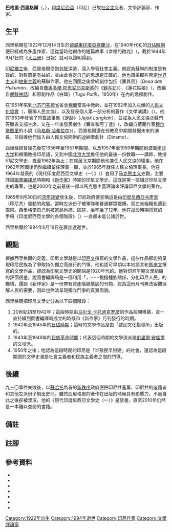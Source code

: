 {{Infobox scientist
| name = 巴格里·西里格爾<br/>Bakri Siregar
| image = Bakri Siregar, Prisma 9.2, p32.jpg
| image_size = 
| alt =
| caption = 巴格里·西里格爾（攝於1980年）
| birth_date = {{Birth date|1922|12|14|df=yes}}
| birth_place = [[荷屬東印度|荷屬東印度]][[亞齊特區|亞齊]][[蘭沙|蘭沙]]
| death_date = {{Death date and age|df=yes|1994|06|19|1922|12|14}}
| death_place = [[印尼|印尼]][[雅加达|雅加达]]
| residence = 
| citizenship =
| nationality = 印尼
| fields = [[文学批评|文学批评]]、戲劇創作
| workplaces =
| alma_mater =
| doctoral_advisor = 
| academic_advisors =
| doctoral_students =
| notable_students =
| known_for = 對印尼文學的評論
| author_abbrev_bot =
| author_abbrev_zoo =
| religion = 
| influences =
| influenced =
| awards = 
| signature = <!--(filename only)-->
| signature_alt =
| footnotes =
| spouse =
}}
'''巴格里·西里格爾'''（{{lang-id|Bakri Siregar}}，{{bd|1922年|12月14日|1994年|6月19日|catIdX=Siregar, Bakri}}），[[印度尼西亞|印度尼西亞]]（印尼）已故[[社会主义|社会主义]]者、文學評論家、作家。

== 生平 ==
西里格爾在1922年12月14日生於[[荷屬東印度|荷屬東印度]][[亞齊特區|亞齊]][[蘭沙|蘭沙]]{{sfn|Eneste|2001|p=43}}，在1940年代初的[[荷屬東印度日佔時期|日佔時期]]便已經成為多產作家，這從當時他創作的短篇故事《幸福的徵兆》（{{lang|id|''Tanda Bahagia''}}，載於1944年9月1日的《[[大亞洲|大亞洲]]》日報）就可以證明得到{{sfn|Mahayana|2007|pp=209–215}}。

[[印度尼西亞獨立宣言|印尼獨立]]後，西里格爾便到[[苏联|苏联]]深造，深入學習社會主義。他認為蘇聯的制度是有效的，對群眾是有益的，並由此肯定自己的思想是正確的。他也讚揚那些否定[[世界主义|世界主义]]和[[抽象主義|抽象主義]]的蘇聯作家{{sfn|KS|2010|pp=129–130}}。他在回國之後曾經創作包括《罪與罰》（''Dosa dan Hukuman''，改編自[[費奧多爾·米哈伊洛維奇·陀思妥耶夫斯基|費奧多爾·陀思妥耶夫斯基]]的《[[罪与罚|罪与罚]]》）、《蓮花姑娘》（{{lang|id|''Gadis Teratai''}}，改編自[[朝鮮神話|朝鮮神話]]）和原創作品《白碑》（''Tugu Putih''，1950年）在內的幾部劇作{{sfn|Bodden|2010|p=57}}。

在1951年來到[[北苏门答腊省|北苏门答腊省]]省會[[棉蘭|棉蘭]]當高中教師，並在1952年加入左傾的[[人民文化協會|人民文化協會]]（{{lang|id|Lembaga Kebudajaan Rakjat}}，簡稱人民文協）{{sfn|Bodden|2010|p=56}}，以及發表個人第一部分析{{en-link|印度尼西亞文學|Indonesian literature|印尼文學}}的著作《文學演講》（{{lang|id|''Ceramah Sastra''}}）{{sfn|KS|2010|p=332}}。他在1953年發表了短篇故事集《足跡》（''Jejak Langkah''）{{sfn|Eneste|2001|p=44}}，並成為人民文協北蘇門答臘省支部主席{{sfn|Bodden|2010|p=56}}，又在一年後發表劇作《賽查和阿丁達》（{{lang|id|''Saijah dan Adinda''}}，改編自荷蘭作家[[穆尔塔图里|穆尔塔图里]]的小說《[[马格斯·哈弗拉尔|马格斯·哈弗拉尔]]》）{{sfn|Eneste|2001|p=44}}。西里格爾還在任教高中期間發掘未來的演員，並指導他們加入由人民文協開辦的迪納摩劇社（Dinamo）{{sfn|Bodden|2010|p=56}}。

西里格爾曾經先後在1956年至1957年期間，以及1957年至1959年期間到波蘭[[华沙大学|华沙大学]]和棉蘭{{en-link|北蘇門答臘大學|University of North Sumatra}}教授印尼語，又到中國[[北京大学|北京大学]]擔任他的最後一份教職——講師，教授印尼文學史，直至1962年為止；在旅居北京期間他也兼任人民文協的理事。他在1962年回國後仍然繼續留任理事一職，並於1965年就任人民文協理事長。他在1964年發表的《現代印度尼西亞文學史（一）》（{{lang|id|''Sedjarah Sastera Indonesia Modern I''}}）{{sfn|Eneste|2001|p=44}}套用了[[马克思主义|马克思主义]]史觀，主要評論[[圖書編譯局|圖書編譯局]]時期和《[[新作家|新作家]]》時期的印尼文學史。這既是第一部講述印尼文學史的專著，也是2000年之前最後一部以馬克思主義理論來評論印尼文學的著作{{sfn|Kratz|2000|p=160}}。

1965年9月30日的[[九三〇事件|流產政變]]發生後，印尼政府便宣稱這是由[[印度尼西亞共產黨|印度尼西亞共產黨]]（印尼共）發動的政變。當時左派份子被軍隊和普通群眾搜捕，而左派組織也遭到取締。西里格爾自己則被當局拘捕、囚禁，坐牢坐了12年{{sfn|Eneste|2001|p=44}}。他在這段時期撰寫的手稿《印度尼西亞文學的各個階段》（{{lang|id|''Angkatan-Angkatan dalam Sastra Indonesia''}}）一直都未能公諸於世{{sfn|Rampan|2000|p=83}}。

西里格爾於1994年6月19日在雅加達逝世{{sfn|Eneste|2001|p=43}}。

== 觀點 ==
根據西里格爾的定義，印尼文學就是以[[印尼文|印尼文]]撰寫的文學作品，這些作品都能夠呈現印尼民族為了爭取持久獨立而進行的鬥爭{{sfn|Siregar|1964|p=5}}。他也認可早期以本地語言和[[馬來文|馬來文]]撰寫的文學作品，卻認為印尼文學史的開端是1920年代的{{en-link|印度尼西亞民族覺醒|Indonesian National Awakening|印尼民族覺醒}}{{sfn|Siregar|1964|p=10}}。他對印尼早期文學組織的評價很差，說圖書編譯局是一個利用「{{en-link|語言政治學|language politics|語言政治}}，⋯⋯挑撥種族關係，分化印尼人民{{efn|name=A}}」的機構{{sfn|Siregar|1964|pp=38–39}}，還說《新作家》是一份帶有資產階級情調的刊物，認為這份月刊無法客觀理解人民的需要，因此也無法呈現獨立鬥爭的真實面貌{{sfn|Siregar|1964|p=83}}。

西里格爾把印尼文學史分為以下四個階段{{sfn|Siregar|1964|pp=14–16}}：
#20世紀初至1942年；這段時期由[[马尔戈·卡托迪克罗摩|马尔戈·卡托迪克罗摩]]的作品拉開帷幕，並一直持續到圖書編譯局成立的時候和《新作家》月刊發行的時期。
#1942年至1945年的[[荷屬東印度日佔時期|日佔時期]]；這時的文學作品是由「啟民文化指導所」出版的。
#1943年至1949年的[[印度尼西亚独立革命|民族革命時期]]；代表這個時期的文學流派是[[凱里爾·安哇爾|凱里爾·安哇爾]]的文壇派。
#1950年之後；他認為這段時期的印尼是「半殖民半封建」{{efn|name=C}}的社會，還認為這段期間的文學史滿是社會主義者和民族主義者之間的鬥爭。

== 後續 ==
九三〇事件失敗後，以[[蘇哈托|蘇哈托]]為首的[[新秩序_(印尼)|新秩序]]政府便把印尼共產黨、印尼共的追隨者和其他左派份子剔出史冊。雖然西里格爾的著作在出版的時候具有影響力，不過自此之後卻被湮沒{{sfn|KS|2010|p=36}}。他的《現代印度尼西亞文學史（一）》是禁書，直至2010年仍然是一本難以查閱的書籍{{sfn|KS|2010|p=54}}。

== 備註 ==
{{notes
| notes =
{{efn
| name = A
| 原文：「... ''Politik bahasa ... dititikberatkan pada usaha mengobar-obarkan perasaan kesukuan.''」
}}

{{efn
| name = C
| 原文：「... ''setengah djadjahan dan setengah feodal ...''」
}}

}}

== 註腳 ==
{{reflist|colwidth=30em}}

== 參考資料 ==
{{refbegin|colwidth=30em}}
*{{cite book
 |last=Bodden
 |first=Michael
 |chapter=Modern Drama, Politics, and the Postcolonial Aesthetics of Left-Nationalism in Sumatra: The Forgotten Theater of Indonesia's Lekra, 1955–1965
 |title=Cultures at War: The Cold War and Cultural Expression in Southeast Asia
 |editor1-last=Day
 |editor1-first=Tony
 |year=2010
 |publisher=Southeast Asia Program Publications
 |location=Ithaca, New York
 |series=Studies on Southeast Asia
 |isbn=978-0-8108-4935-8
 |pages=45–80
 |ref=harv
 |url=https://books.google.com/books?id=ZqEv0lYg2egC
}}
* {{cite book
  | last = Eneste
  | first = Pamusuk
  | year = 2001
  | language = id
  | title = Buku Pintar Sastra Indonesia
  | publisher = Kompas
  |edition=3rd
  | location = Jakarta
  | isbn = 9789799251787
  | ref = harv
  }}
* {{cite book
 | last = Kratz
 | first = E. Ulrich
 | editor1-first = David
 | editor1-last = Smyth
 | year = 2000
 | title = The Literary Canon of Southeast Asia
 | chapter = The Literary Canon of Indonesia
 | edition =
 | series =
 | volume = 1
 |pages=147–171
 | publisher =Curzon
 | location = Richmond
 | isbn = 978-90-04-04331-2
 | url = https://books.google.com/books?id=2GdP6NNzCMoC
 | ref = harv
 }}
* {{cite book
 | last = KS
 | first = Yudiono
 | language=id
 | year = 2010
 | title = Pengantar Sejarah Sastra Indonesia
 | series =
 | publisher = Grasindo
 | location = Jakarta
 | isbn = 978-979-759-849-5
 | url =https://books.google.com/books?id=4SZPPIHUSpYC
 | ref = harv
 }}
*{{cite book
 |title=Ekstrinsikalitas Sastra Indonesia
 |language=id
 |last=Mahayana
 |first=Maman S.
 |publisher=RajaGrafindo Persada
 |location=Jakarta
 |ref=harv
 |isbn=978-979-769-115-8
 |year=2007
}}
* {{cite book
 |title=Leksikon Susastra Indonesia
 |last1=Rampan
 |language=id
 |first1=Korrie Layun
 |year=2000
 |publisher=Balai Pustaka
 |location=Jakarta
 |isbn=978-979-666-358-3
 |url=https://books.google.com/books?id=iCh2XorBXNgC
 |ref=harv
}}
* {{cite book
  | last = Siregar
  | first = Bakri
  | year = 1964
  | language = id
  | title = Sedjarah Sastera Indonesia
  | volume = 1
  | series =
  | publisher = Akademi Sastera dan Bahasa "Multatuli"
  | location = Jakarta
  | oclc = 63841626
  | url = https://books.google.com/books?id=xXjiAAAAMAAJ
  | ref = harv
  }}
{{refend}}

{{DEFAULTSORT:Siregar, Bakri}}
[[Category:1922年出生|Category:1922年出生]]
[[Category:1994年逝世|Category:1994年逝世]]
[[Category:印尼作家|Category:印尼作家]]
[[Category:文學評論家|Category:文學評論家]]
